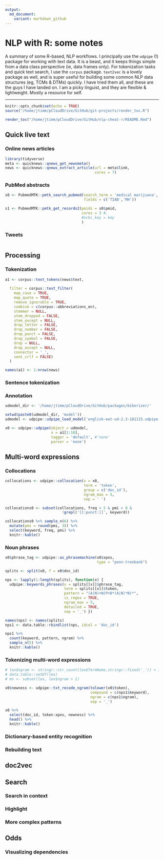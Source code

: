 ```yaml
---
output:
  md_document:
    variant: markdown_github
---
```


# NLP with R: some notes

A summary of some R-based, NLP workflows.  I principally use the `udpipe` (!) package for working with text data.  It is a beast, and it keeps things simple from a data class perspective (ie, data frames only).  For tokenization tasks and quick text search, I use the `corpus` package.  `text2vec` is a lovely package as well, and is super useful for building some common NLP data structures (eg, TCMs & DTMs) quickly.  I have tried them all, and these are the guys I have landed on. I am a picky linguist, and they are flexible & lightweight.  Mostly a resource for self.  


---


```r
knitr::opts_chunk$set(echo = TRUE)
source("/home/jtimm/pCloudDrive/GitHub/git-projects/render_toc.R")
```



```r
render_toc("/home/jtimm/pCloudDrive/GitHub/nlp-cheat-r/README.Rmd")
```


## Quick live text

### Online news articles

```r
library(tidyverse)
meta <- quicknews::qnews_get_newsmeta()
news <- quicknews::qnews_extract_article(url = meta$link,
                                         cores = 7)
```



### PubMed abstracts

```r
s0 <- PubmedMTK::pmtk_search_pubmed(search_term = 'medical marijuana', 
                                    fields = c('TIAB','MH'))

s1 <- PubmedMTK::pmtk_get_records2(pmids = s0$pmid, 
                                   cores = 3 #, 
                                   #ncbi_key = key
                                   )
```


### Tweets

```r

```




## Processing

### Tokenization

```r
a1 <- corpus::text_tokens(news$text,
                          
  filter = corpus::text_filter(
    map_case = TRUE, 
    map_quote = TRUE,
    remove_ignorable = TRUE,
    combine = c(corpus::abbreviations_en),
    stemmer = NULL,
    stem_dropped = FALSE,
    stem_except = NULL,
    drop_letter = FALSE,
    drop_number = FALSE,
    drop_punct = FALSE,
    drop_symbol = FALSE,
    drop = NULL,
    drop_except = NULL,
    connector = '_',
    sent_crlf = FALSE)
  )

names(a1) <- 1:nrow(news)
```


### Sentence tokenization


### Annotation

```r
udmodel_dir <- '/home/jtimm/pCloudDrive/GitHub/packages/biberizer/'
```


```r
setwd(paste0(udmodel_dir, 'model'))
udmodel <- udpipe::udpipe_load_model('english-ewt-ud-2.3-181115.udpipe')

x0 <- udpipe::udpipe(object = udmodel,
                     x = a1[1:10],
                     tagger = 'default', #'none'
                     parser = 'none')
```



## Multi-word expressions

### Collocations

```r
collocations <- udpipe::collocation(x = x0,
                                    term = 'token',
                                    group = c('doc_id'),
                                    ngram_max = 5,
                                    sep = ' ')

collocations0 <- subset(collocations, freq > 5 & pmi > 8 &
                          !grepl('[[:punct:]]', keyword))

collocations0 %>% sample_n(6) %>%
  mutate(pmi = round(pmi, 3)) %>%
  select(keyword, freq, pmi) %>%
  knitr::kable()
```




### Noun phrases

```r
x0$phrase_tag <- udpipe::as_phrasemachine(x0$xpos, 
                                          type = "penn-treebank")

splits <- split(x0, f = x0$doc_id)

nps <- lapply(1:length(splits), function(x) {
  udpipe::keywords_phrases(x = splits[[x]]$phrase_tag,
                           term = splits[[x]]$token,
                           pattern = "(A|N)+N(P+D*(A|N)*N)*",
                           is_regex = TRUE,
                           ngram_max = 5,
                           detailed = TRUE,
                           sep = '_') })

names(nps) <- names(splits)
nps1 <- data.table::rbindlist(nps, idcol = 'doc_id')

nps1 %>%
  count(keyword, pattern, ngram) %>%
  sample_n(5) %>%
  knitr::kable()
```


### Tokenizing multi-word expressions

```r
# lex$ngram <- stringr::str_count(lex$TermName,stringr::fixed('_')) + 1
# data.table::setDT(lex)
# ms <- subset(lex, lex$ngram > 1)

x0$newness <- udpipe::txt_recode_ngram(tolower(x0$token),
                                       compound = c(nps1$keyword),
                                       ngram = c(nps1$ngram),
                                       sep = '_')

x0 %>%
  select(doc_id, token:xpos, newness) %>%
  head() %>%
  knitr::kable()
```


### Dictionary-based entity recognition 

### Rebuilding text



## doc2vec

## Search

### Search in context

### Highlight 

### More complex patterns

## Odds

### Visualizing dependencies



